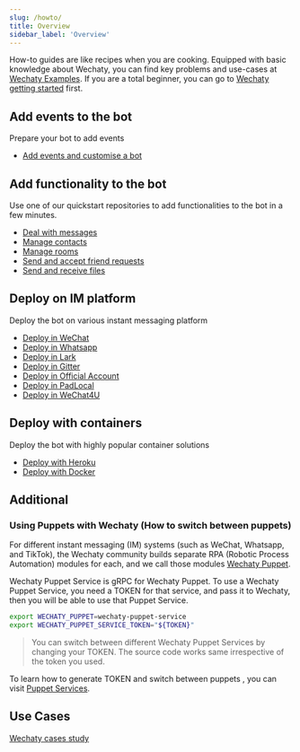 ```yaml
---
slug: /howto/
title: Overview
sidebar_label: 'Overview'
---
```


<!-- how-to/cookbook - Explains how to accomplish a specific task. -->

How-to guides are like recipes when you are cooking. Equipped with basic knowledge about Wechaty, you can find key problems and use-cases at [Wechaty Examples](https://wechaty.js.org/docs/examples/overview). If you are a total beginner, you can go to [Wechaty getting started](https://wechaty.js.org/docs/getting-started/) first.

<!-- These are some use cases and code snippets to get you started with Redux in a real app. They assume you understand the topics in [basic](#b) and [advanced](#a) tutorials. They are more advanced than tutorials and assume some knowledge of how Wechaty works. -->

## Add events to the bot

Prepare your bot to add events

- [Add events and customise a bot](howto/event.md)

## Add functionality to the bot

Use one of our quickstart repositories to add functionalities to the bot in a few minutes.

- [Deal with messages](howto/message.md)
- [Manage contacts](howto/contact.md)
- [Manage rooms](howto/room.md)
- [Send and accept friend requests](howto/friendship.md)
- [Send and receive files](howto/file-box.md)

## Deploy on IM platform

Deploy the bot on various instant messaging platform

- [Deploy in WeChat](howto/deploy-wechat.mdx)
- [Deploy in Whatsapp](#)
- [Deploy in Lark](#)
- [Deploy in Gitter](howto/deploy-gitter.mdx)
- [Deploy in Official Account](howto/wechat-offical.mdx)
- [Deploy in PadLocal](#)
- [Deploy in WeChat4U](howto/deploy-wechat4u.mdx)

## Deploy with containers

Deploy the bot with highly popular container solutions

- [Deploy with Heroku](howto/heroku.md)
- [Deploy with Docker](howto/docker.mdx)

## Additional

### Using Puppets with Wechaty (How to switch between puppets)

For different instant messaging (IM) systems (such as WeChat, Whatsapp, and TikTok), the Wechaty community builds separate RPA (Robotic Process Automation) modules for each, and we call those modules [Wechaty Puppet](https://github.com/wechaty/wechaty-puppet).

Wechaty Puppet Service is gRPC for Wechaty Puppet. To use a Wechaty Puppet Service, you need a TOKEN for that service, and pass it to Wechaty, then you will be able to use that Puppet Service.

```sh
export WECHATY_PUPPET=wechaty-puppet-service
export WECHATY_PUPPET_SERVICE_TOKEN="${TOKEN}"
```

> You can switch between different Wechaty Puppet Services by changing your TOKEN. The source code works same irrespective of the token you used.

To learn how to generate TOKEN and switch between puppets , you can visit [Puppet Services](https://wechaty.js.org/docs/puppet-services/).

## Use Cases

[Wechaty cases study](case-study/overview.md)
